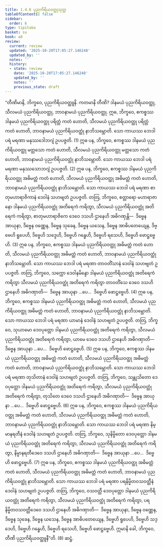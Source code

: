 ```yaml
---
title: 1.4.6 ပုညကိရိယဝတ္ထုသုတ္တ
tableOfContents: false
sidebar:
  order: 6
type: tipitaka
basket: su
book: a8
review:
  current: review
  updated: '2025-10-20T17:05:27.146248'
  updated_by: ''
  notes: ''
  history:
  - state: review
    date: '2025-10-20T17:05:27.146248'
    updated_by: ''
    notes: ''
    previous_state: draft
---
```



<DynamicBreadcrumb />


<ReviewStatus review={frontmatter.review} showDetails={true} />

<HypothesisAnnotation frontmatter={frontmatter} />

<Division number="36" book="a8" e="ch" v="17" p="72">

<Paragraph number="345" book="a8">
“တီဏိမာနိ, ဘိက္ခဝေ, ပုညကိရိယဝတ္ထူနိ. ကတမာနိ တီဏိ? ဒါနမယံ ပုညကိရိယဝတ္ထု, သီလမယံ ပုညကိရိယဝတ္ထု, ဘာဝနာမယံ ပုညကိရိယဝတ္ထု.
</Paragraph>

<Paragraph number="346" book="a8">
ဣဓ, ဘိက္ခဝေ, ဧကစ္စဿ ဒါနမယံ ပုညကိရိယဝတ္ထု ပရိတ္တံ ကတံ ဟောတိ, သီလမယံ ပုညကိရိယဝတ္ထု ပရိတ္တံ ကတံ ဟောတိ, ဘာဝနာမယံ ပုညကိရိယဝတ္ထုံ နာဘိသမ္ဘောတိ. သော ကာယဿ ဘေဒါ ပရံ မရဏာ မနုဿဒေါဘဂျံ ဥပပဇ္ဇတိ. (1)
</Paragraph>

<Paragraph number="347" book="a8">
ဣဓ ပန, ဘိက္ခဝေ, ဧကစ္စဿ ဒါနမယံ ပုညကိရိယဝတ္ထု မတ္တသော ကတံ ဟောတိ, သီလမယံ ပုညကိရိယဝတ္ထု မတ္တသော ကတံ ဟောတိ, ဘာဝနာမယံ ပုညကိရိယဝတ္ထုံ နာဘိသမ္ဘောတိ. သော ကာယဿ ဘေဒါ ပရံ မရဏာ မနုဿသောဘဂျံ ဥပပဇ္ဇတိ. (2)
</Paragraph>

<Paragraph number="348" book="a8">
ဣဓ ပန, ဘိက္ခဝေ, ဧကစ္စဿ ဒါနမယံ ပုညကိရိယဝတ္ထု အဓိမတ္တံ ကတံ ဟောတိ, သီလမယံ ပုညကိရိယဝတ္ထု အဓိမတ္တံ ကတံ ဟောတိ, ဘာဝနာမယံ ပုညကိရိယဝတ္ထုံ နာဘိသမ္ဘောတိ. သော ကာယဿ ဘေဒါ ပရံ မရဏာ စာတုမဟာရာဇိကာနံ ဒေဝါနံ သဟဗျတံ ဥပပဇ္ဇတိ. တတြ, ဘိက္ခဝေ, စတ္တာရော မဟာရာဇာနော ဒါနမယံ ပုညကိရိယဝတ္ထုံ အတိရေကံ ကရိတွာ, သီလမယံ ပုညကိရိယဝတ္ထုံ အတိရေကံ ကရိတွာ, စာတုမဟာရာဇိကေ ဒေဝေ ဒသဟိ ဌာနေဟိ အဓိဂဏှန္တိ—  ဒိဗ္ဗေန အာယုနာ, ဒိဗ္ဗေန ဝဏ္ဏေန, ဒိဗ္ဗေန သုခေန, ဒိဗ္ဗေန ယသေန, ဒိဗ္ဗေန အာဓိပတေယျေန, ဒိဗ္ဗေဟိ ရူပေဟိ, ဒိဗ္ဗေဟိ သဒ္ဒေဟိ, ဒိဗ္ဗေဟိ ဂန္ဓေဟိ, ဒိဗ္ဗေဟိ ရသေဟိ, ဒိဗ္ဗေဟိ ဖောဋ္ဌဗ္ဗေဟိ. (3)
</Paragraph>

<Paragraph number="349" book="a8">
ဣဓ ပန, ဘိက္ခဝေ, ဧကစ္စဿ ဒါနမယံ ပုညကိရိယဝတ္ထု အဓိမတ္တံ ကတံ ဟောတိ, သီလမယံ ပုညကိရိယဝတ္ထု အဓိမတ္တံ ကတံ ဟောတိ, ဘာဝနာမယံ ပုညကိရိယဝတ္ထုံ နာဘိသမ္ဘောတိ. သော ကာယဿ ဘေဒါ ပရံ မရဏာ တာဝတိံသာနံ ဒေဝါနံ သဟဗျတံ ဥပပဇ္ဇတိ. တတြ, ဘိက္ခဝေ, သက္ကော ဒေဝါနမိန္ဒော ဒါနမယံ ပုညကိရိယဝတ္ထုံ အတိရေကံ ကရိတွာ သီလမယံ ပုညကိရိယဝတ္ထုံ အတိရေကံ ကရိတွာ တာဝတိံသေ ဒေဝေ ဒသဟိ ဌာနေဟိ အဓိဂဏှာတိ—  ဒိဗ္ဗေန အာယုနာ …ပေ…  ဒိဗ္ဗေဟိ ဖောဋ္ဌဗ္ဗေဟိ. (4)
</Paragraph>

<Paragraph number="350" book="a8">
ဣဓ ပန, ဘိက္ခဝေ, ဧကစ္စဿ ဒါနမယံ ပုညကိရိယဝတ္ထု အဓိမတ္တံ ကတံ ဟောတိ, သီလမယံ ပုညကိရိယဝတ္ထု အဓိမတ္တံ ကတံ ဟောတိ, ဘာဝနာမယံ ပုညကိရိယဝတ္ထုံ နာဘိသမ္ဘောတိ. သော ကာယဿ ဘေဒါ ပရံ မရဏာ ယာမာနံ ဒေဝါနံ သဟဗျတံ ဥပပဇ္ဇတိ. တတြ, ဘိက္ခဝေ, သုယာမော ဒေဝပုတ္တော ဒါနမယံ ပုညကိရိယဝတ္ထုံ အတိရေကံ ကရိတွာ, သီလမယံ ပုညကိရိယဝတ္ထုံ အတိရေကံ ကရိတွာ, ယာမေ ဒေဝေ ဒသဟိ ဌာနေဟိ အဓိဂဏှာတိ—  ဒိဗ္ဗေန အာယုနာ …ပေ…  ဒိဗ္ဗေဟိ ဖောဋ္ဌဗ္ဗေဟိ. (5)
</Paragraph>

<Paragraph number="351" book="a8">
ဣဓ ပန, ဘိက္ခဝေ, ဧကစ္စဿ ဒါနမယံ ပုညကိရိယဝတ္ထု အဓိမတ္တံ ကတံ ဟောတိ, သီလမယံ ပုညကိရိယဝတ္ထု အဓိမတ္တံ ကတံ ဟောတိ, ဘာဝနာမယံ ပုညကိရိယဝတ္ထုံ နာဘိသမ္ဘောတိ. သော ကာယဿ ဘေဒါ ပရံ မရဏာ တုသိတာနံ ဒေဝါနံ သဟဗျတံ ဥပပဇ္ဇတိ. တတြ, ဘိက္ခဝေ, သန္တုသိတော ဒေဝပုတ္တော ဒါနမယံ ပုညကိရိယဝတ္ထုံ အတိရေကံ ကရိတွာ, သီလမယံ ပုညကိရိယဝတ္ထုံ အတိရေကံ ကရိတွာ, တုသိတေ ဒေဝေ ဒသဟိ ဌာနေဟိ အဓိဂဏှာတိ—  ဒိဗ္ဗေန အာယုနာ …ပေ…  ဒိဗ္ဗေဟိ ဖောဋ္ဌဗ္ဗေဟိ. (6)
</Paragraph>

<Paragraph number="352" book="a8">
ဣဓ ပန, ဘိက္ခဝေ, ဧကစ္စဿ ဒါနမယံ ပုညကိရိယဝတ္ထု အဓိမတ္တံ ကတံ ဟောတိ, သီလမယံ ပုညကိရိယဝတ္ထု အဓိမတ္တံ ကတံ ဟောတိ, ဘာဝနာမယံ ပုညကိရိယဝတ္ထုံ နာဘိသမ္ဘောတိ. သော ကာယဿ ဘေဒါ ပရံ မရဏာ နိမ္မာနရတီနံ ဒေဝါနံ သဟဗျတံ ဥပပဇ္ဇတိ. တတြ, ဘိက္ခဝေ, သုနိမ္မိတော ဒေဝပုတ္တော ဒါနမယံ ပုညကိရိယဝတ္ထုံ အတိရေကံ ကရိတွာ, သီလမယံ ပုညကိရိယဝတ္ထုံ အတိရေကံ ကရိတွာ, နိမ္မာနရတီဒေဝေ ဒသဟိ ဌာနေဟိ အဓိဂဏှာတိ—  ဒိဗ္ဗေန အာယုနာ …ပေ…  ဒိဗ္ဗေဟိ ဖောဋ္ဌဗ္ဗေဟိ. (7)
</Paragraph>

<Paragraph number="353" book="a8">
ဣဓ ပန, ဘိက္ခဝေ, ဧကစ္စဿ ဒါနမယံ ပုညကိရိယဝတ္ထု အဓိမတ္တံ ကတံ ဟောတိ, သီလမယံ ပုညကိရိယဝတ္ထု အဓိမတ္တံ ကတံ ဟောတိ, ဘာဝနာမယံ ပုညကိရိယဝတ္ထုံ နာဘိသမ္ဘောတိ. သော ကာယဿ ဘေဒါ ပရံ မရဏာ ပရနိမ္မိတဝသဝတ္တီနံ ဒေဝါနံ သဟဗျတံ ဥပပဇ္ဇတိ. တတြ, ဘိက္ခဝေ, ဝသဝတ္တီ ဒေဝပုတ္တော ဒါနမယံ ပုညကိရိယဝတ္ထုံ အတိရေကံ ကရိတွာ, သီလမယံ ပုညကိရိယဝတ္ထုံ အတိရေကံ ကရိတွာ, ပရနိမ္မိတဝသဝတ္တီဒေဝေ ဒသဟိ ဌာနေဟိ အဓိဂဏှာတိ—  ဒိဗ္ဗေန အာယုနာ, ဒိဗ္ဗေန ဝဏ္ဏေန, ဒိဗ္ဗေန သုခေန, ဒိဗ္ဗေန ယသေန, ဒိဗ္ဗေန အာဓိပတေယျေန, ဒိဗ္ဗေဟိ ရူပေဟိ, ဒိဗ္ဗေဟိ သဒ္ဒေဟိ, ဒိဗ္ဗေဟိ ဂန္ဓေဟိ, ဒိဗ္ဗေဟိ ရသေဟိ, ဒိဗ္ဗေဟိ ဖောဋ္ဌဗ္ဗေဟိ. ဣမာနိ ခေါ, ဘိက္ခဝေ, တီဏိ ပုညကိရိယဝတ္ထူနီ”တိ. (8)

</Paragraph>
</Division>

<Paragraph number="354" type="center" book="a8">
ဆဋ္ဌံ.
</Paragraph>